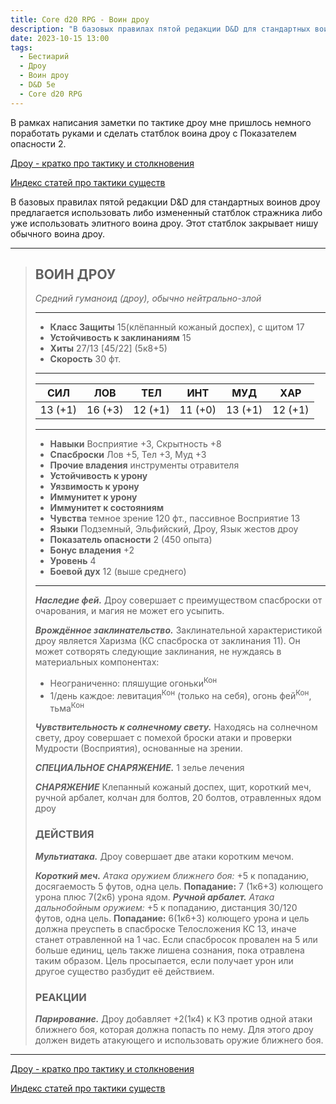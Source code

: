 ```yaml
---
title: Core d20 RPG - Воин дроу
description: "В базовых правилах пятой редакции D&D для стандартных воинов дроу предлагается использовать либо измененный статблок стражника либо уже использовать элитного воина дроу. Этот статблок закрывает нишу обычного воина дроу #cored20rpg #drow #drowwarrior #statblock #bestiary #dnd5e"
date: 2023-10-15 13:00
tags:
  - Бестиарий
  - Дроу
  - Воин дроу
  - D&D 5e
  - Core d20 RPG
---
```


В рамках написания заметки по тактике дроу мне пришлось немного поработать руками и сделать статблок воина дроу с Показателем опасности 2.

[Дроу - кратко про тактику и столкновения ](https://cyborgsandmages.com/posts/articles/drow-tactics-lore-encounters)

[Индекс статей про тактики существ](https://cyborgsandmages.com/posts/articles/bestiary-tactics-index)

В базовых правилах пятой редакции D&D для стандартных воинов дроу предлагается использовать либо измененный статблок стражника либо уже использовать элитного воина дроу. Этот статблок закрывает нишу обычного воина дроу.

___
>## ВОИН ДРОУ
>*Средний гуманоид (дроу), обычно нейтрально-злой*
>___
>- **Класс Защиты** 15(клёпанный кожаный доспех), с щитом 17
>- **Устойчивость к заклинаниям** 15
>- **Хиты** 27/13 [45/22] (5к8+5)
>- **Скорость** 30 фт.
>___
>|СИЛ|ЛОВ|ТЕЛ|ИНТ|МУД|ХАР|
>|:---:|:---:|:---:|:---:|:---:|:---:|
>|13 (+1)|16 (+3)|12 (+1)|11 (+0)|13 (+1)|12 (+1)|
>___
>- **Навыки** Восприятие +3, Скрытность +8
>- **Спасброски** Лов +5, Тел +3, Муд +3
>- **Прочие владения** инструменты отравителя
>- **Устойчивость к урону** 
>- **Уязвимость к урону**
>- **Иммунитет к урону**
>- **Иммунитет к состояниям**
>- **Чувства** темное зрение 120 фт., пассивное Восприятие 13
>- **Языки** Подземный, Эльфийский, Дроу, Язык жестов дроу
>- **Показатель опасности** 2 (450 опыта)  
>- **Бонус владения** +2
>- **Уровень** 4
>- **Боевой дух** 12 (выше среднего)
>___
>***Наследие фей.*** Дроу совершает с преимуществом спасброски от очарования, и магия не может его усыпить.
>
>***Врождённое заклинательство.*** Заклинательной характеристикой дроу является Харизма (КС спасброска от заклинания 11). Он может сотворять следующие заклинания, не нуждаясь в материальных компонентах:
> - Неограниченно: пляшущие огоньки<sup>Кон</sup>
> - 1/день каждое: левитация<sup>Кон</sup> (только на себя), огонь фей<sup>Кон</sup>, тьма<sup>Кон</sup>
>
>***Чувствительность к солнечному свету.*** Находясь на солнечном свету, дроу совершает с помехой броски атаки и проверки Мудрости (Восприятия), основанные на зрении.
>
>***СПЕЦИАЛЬНОЕ СНАРЯЖЕНИЕ.*** 1 зелье лечения
>
>***СНАРЯЖЕНИЕ*** Клепанный кожаный доспех, щит, короткий меч, ручной арбалет, колчан для болтов, 20 болтов, отравленных ядом дроу
>### ДЕЙСТВИЯ
>***Мультиатака.*** Дроу совершает две атаки коротким мечом.  
>
>***Короткий меч.*** *Атака оружием ближнего боя:* +5 к попаданию, досягаемость 5 футов, одна цель. **Попадание:** 7 (1к6+3) колющего урона плюс 7(2к6) урона ядом.
>***Ручной арбалет.*** *Атака дальнобойным оружием:* +5 к попаданию, дистанция 30/120 футов, одна цель. **Попадание:** 6(1к6+3) колющего урона и цель должна преуспеть в спасброске Телосложения КС 13, иначе станет отравленной на 1 час. Если спасбросок провален на 5 или больше единиц, цель также лишена сознания, пока отравлена таким образом. Цель просыпается, если получает урон или другое существо разбудит её действием.
>
>### РЕАКЦИИ
>***Парирование.*** Дроу добавляет +2(1к4) к КЗ против одной атаки ближнего боя, которая должна попасть по нему. Для этого дроу должен видеть атакующего и использовать оружие ближнего боя.

---

[Дроу - кратко про тактику и столкновения ](https://cyborgsandmages.com/posts/articles/drow-tactics-lore-encounters)

[Индекс статей про тактики существ](https://cyborgsandmages.com/posts/articles/bestiary-tactics-index)